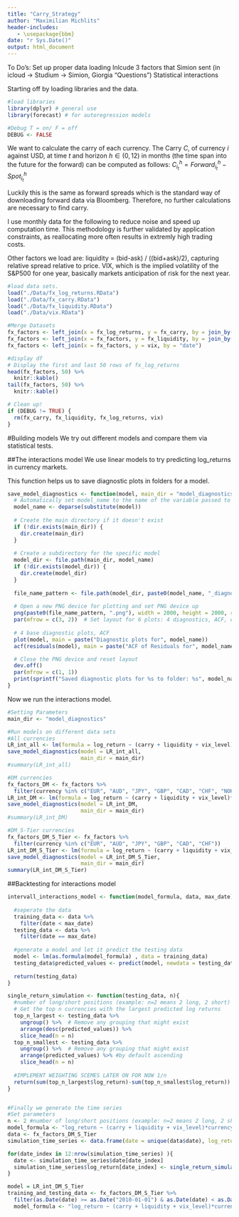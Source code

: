 ```yaml
---
title: "Carry_Strategy"
author: "Maximilian Michlits"
header-includes:
   - \usepackage{bbm}
date: "r Sys.Date()"
output: html_document
---
```


To Do's:
Set up proper data loading
Inlcude 3 factors that Simion sent (in icloud -> Studium -> Simion, Giorgia "Questions")
Statistical interactions


Starting off by loading libraries and the data.
```r
#load libraries
library(dplyr) # general use
library(forecast) # for autoregression models

#Debug T = on/ F = off
DEBUG <- FALSE
```

We want to calculate the carry of each currency. The Carry $C$, of currency $i$ against USD, at time $t$ and horizon $h\in (0,12)$ in months (the time span into the future for the forward) can be computed as follows: $C_{i_t}^h=Forward_{i_t}^h-Spot_{i_t}^h$

Luckily this is the same as forward spreads which is the standard way of downloading forward data via Bloomberg. Therefore, no further calculations are necessary to find carry.

I use monthly data for the following to reduce noise and speed up computation time. This methodology is further validated by application constraints, as reallocating more often results in extremly high trading costs.

Other factors we load are:
liquidity = (bid-ask) / ((bid+ask)/2), capturing relative spread relative to price.
VIX, which is the implied volatility of the S&P500 for one year, basically markets anticipation of risk for the next year.
```r
#load data sets.
load("./Data/fx_log_returns.RData")
load("./Data/fx_carry.RData")
load("./Data/fx_liquidity.RData")
load("./Data/vix.RData")

#Merge Datasets
fx_factors <- left_join(x = fx_log_returns, y = fx_carry, by = join_by(currency, date))
fx_factors <- left_join(x = fx_factors, y = fx_liquidity, by = join_by(currency, date))
fx_factors <- left_join(x = fx_factors, y = vix, by = "date")

#display df
# Display the first and last 50 rows of fx_log_returns
head(fx_factors, 50) %>% 
  knitr::kable()
tail(fx_factors, 50) %>% 
  knitr::kable()

# Clean up!
if (DEBUG != TRUE) {
  rm(fx_carry, fx_liquidity, fx_log_returns, vix)
}
```

#Building models
We try out different models and compare them via statistical tests.

##The interactions model
We use linear models to try predicting log_returns in currency markets.

This function helps us to save diagnostic plots in folders for a model.
```r
save_model_diagnostics <- function(model, main_dir = "model_diagnostics") {
  # Automatically set model_name to the name of the variable passed to `model`
  model_name <- deparse(substitute(model))
  
  # Create the main directory if it doesn't exist
  if (!dir.exists(main_dir)) {
    dir.create(main_dir)
  }
  
  # Create a subdirectory for the specific model
  model_dir <- file.path(main_dir, model_name)
  if (!dir.exists(model_dir)) {
    dir.create(model_dir)
  }
  
  file_name_pattern <- file.path(model_dir, paste0(model_name, "_diagnostics"))
  
  # Open a new PNG device for plotting and set PNG device up
  png(paste0(file_name_pattern, ".png"), width = 2000, height = 2000, res = 150)
  par(mfrow = c(3, 2))  # Set layout for 6 plots: 4 diagnostics, ACF, coefficients
  
  # 4 base diagnostic plots, ACF
  plot(model, main = paste("Diagnostic plots for", model_name))
  acf(residuals(model), main = paste("ACF of Residuals for", model_name))

  # Close the PNG device and reset layout
  dev.off()
  par(mfrow = c(1, 1))
  print(sprintf("Saved diagnostic plots for %s to folder: %s", model_name, model_dir))
}

```

Now we run the interactions model.
```r
#Setting Parameters
main_dir <- "model_diagnostics"

#Run models on different data sets
#All currencies
LR_int_all <- lm(formula = log_return ~ (carry + liquidity + vix_level)*currency, data = fx_factors)
save_model_diagnostics(model = LR_int_all,
                       main_dir = main_dir)
#summary(LR_int_all)

#DM currencies
fx_factors_DM <- fx_factors %>%
  filter(currency %in% c("EUR", "AUD", "JPY", "GBP", "CAD", "CHF", "NOK", "NZD", "SEK"))
LR_int_DM <- lm(formula = log_return ~ (carry + liquidity + vix_level)*currency, data = fx_factors_DM)
save_model_diagnostics(model = LR_int_DM,
                       main_dir = main_dir)
#summary(LR_int_DM)

#DM_S-Tier currencies
fx_factors_DM_S_Tier <- fx_factors %>%
  filter(currency %in% c("EUR", "AUD", "JPY", "GBP", "CAD", "CHF"))
LR_int_DM_S_Tier <- lm(formula = log_return ~ (carry + liquidity + vix_level)*currency, data = fx_factors_DM)
save_model_diagnostics(model = LR_int_DM_S_Tier,
                       main_dir = main_dir)
summary(LR_int_DM_S_Tier)

```

##Backtesting for interactions model
```r
intervall_interactions_model <- function(model_formula, data, max_date){
  
  #seperate the data
  training_data <- data %>%
    filter(date < max_date)
  testing_data <- data %>%
    filter(date == max_date)
  
  #generate a model and let it predict the testing data
  model <- lm(as.formula(model_formula) , data = training_data) 
  testing_data$predicted_values <- predict(model, newdata = testing_data)
  
  return(testing_data)
}

single_return_simulation <- function(testing_data, n){
  #number of long/short positions (example: n=2 means 2 long, 2 short) 
  # Get the top n currencies with the largest predicted log returns
  top_n_largest <- testing_data %>%
    ungroup() %>%  # Remove any grouping that might exist
    arrange(desc(predicted_values)) %>%
    slice_head(n = n)
  top_n_smallest <- testing_data %>%
    ungroup() %>%  # Remove any grouping that might exist
    arrange(predicted_values) %>% #by default ascending
    slice_head(n = n)
  
  #IMPLEMENT WEIGHTING SCEMES LATER ON FOR NOW 1/n
  return(sum(top_n_largest$log_return)-sum(top_n_smallest$log_return))
}


#Finally we generate the time series
#Set parameters
n <- 2 #number of long/short positions (example: n=2 means 2 long, 2 short) 
model_formula <- "log_return ~ (carry + liquidity + vix_level)*currency"
data <- fx_factors_DM_S_Tier
simulation_time_series <- data.frame(date = unique(data$date), log_return = NA)

for(date_index in 12:nrow(simulation_time_series) ){
  date <- simulation_time_series$date[date_index]
  simulation_time_series$log_return[date_index] <- single_return_simulation(testing_data = intervall_interactions_model(model_formula = model_formula, data = data, max_date = date), n = n)
}

```

```r
model = LR_int_DM_S_Tier
training_and_testing_data <- fx_factors_DM_S_Tier %>%
  filter(as.Date(date) >= as.Date("2010-01-01") & as.Date(date) < as.Date("2020-01-01"))
  model_formula <- "log_return ~ (carry + liquidity + vix_level)*currency"

```
